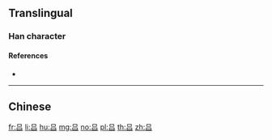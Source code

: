 {{also|呂}}
==Translingual==
{{Han simplified forms|呂|呂|吕}}

===Han character===
{{Han char|rn=30|rad=口|as=03|sn=6|four=|canj=RR|ids=⿱口口}}

====References====
* {{Han ref|kx=0177.021|hdz=10577.120|uh=5415}}

----

==Chinese==
{{zh-see|呂}}

[[fr:吕]]
[[li:吕]]
[[hu:吕]]
[[mg:吕]]
[[no:吕]]
[[pl:吕]]
[[th:吕]]
[[zh:吕]]